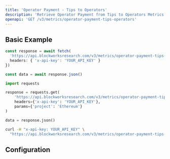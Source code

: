 ```yaml
---
title: 'Operator Payment - Tips to Operators'
description: 'Retrieve Operator Payment from Tips to Operators Metrics'
openapi: 'GET /v3/metrics/operator-payment-tips-operators'
---
```



<Endpoint method="GET" path="/v3/metrics/operator-payment-tips-operators" />

## Basic Example

<CodeGroup>

```typescript TypeScript
const response = await fetch(
  'https://api.blockworksresearch.com/v3/metrics/operator-payment-tips-operators?project=Ethereum', {
  headers: { 'x-api-key': 'YOUR_API_KEY' }
})

const data = await response.json()
```

```python Python
import requests

response = requests.get(
    'https://api.blockworksresearch.com/v3/metrics/operator-payment-tips-operators',
    headers={'x-api-key': 'YOUR_API_KEY'},
    params={'project': 'Ethereum'}
)

data = response.json()
```

```bash cURL
curl -H "x-api-key: YOUR_API_KEY" \
  "https://api.blockworksresearch.com/v3/metrics/operator-payment-tips-operators?project=Ethereum"
```

</CodeGroup>


<GenericResponse />

## Configuration

<QueryParams />